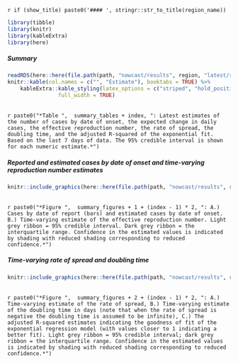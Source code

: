 

`r if (show_title) paste0('#### ', stringr::str_to_title(region_name))`

```r
library(tibble)
library(knitr)
library(kableExtra)
library(here)
```

##### Summary

```r
readRDS(here::here(file.path(path, "nowcast/results", region, "latest/region_summary.rds"))) %>% 
knitr::kable(col.names = c("", "Estimate"), booktabs = TRUE) %>% 
    kableExtra::kable_styling(latex_options = c("striped", "hold_position"),
                full_width = TRUE)
```

<br>
`r paste0("*Table ",  summary_tables + index, ": Latest estimates of the number of cases by date of onset, the expected change in daily cases, the effective reproduction number, the rate of spread, the doubling time, and the adjusted R-squared of the exponential fit. Based on the last 7 days of data. The 95% credible interval is shown for each numeric estimate.*")`

##### Reported and estimated cases by date of onset and time-varying reproduction number estimates

```r
knitr::include_graphics(here::here(file.path(path, "nowcast/results", region, "latest/rt_cases_plot.png")))
```
<br>
`r paste0("*Figure ",  summary_figures + 1 + (index - 1) * 2, ": A.) Cases by date of report (bars) and estimated cases by date of onset. B.) Time-varying estimate of the effective reproduction number. Light grey ribbon = 95% credible interval. Dark grey ribbon = the interquartile range. Confidence in the estimated values is indicated by shading with reduced shading corresponding to reduced confidence.*")`

##### Time-varying rate of spread and doubling time

```r
knitr::include_graphics(here::here(file.path(path, "nowcast/results", region, "latest/rate_spread_plot.png")))

```

<br>
`r paste0("*Figure ",  summary_figures + 2 + (index - 1) * 2, ": A.) Time-varying estimate of the rate of spread, B.) Time-varying estimate of the doubling time in days (note that when the rate of spread is negative the doubling time is assumed to be infinite), C.) The adjusted R-squared estimates indicating the goodness of fit of the exponential regression model (with values closer to 1 indicating a better fit). Light grey ribbon = 95% credible interval; dark grey ribbon = the interquartile range. Confidence in the estimated values is indicated by shading with reduced shading corresponding to reduced confidence.*")`

